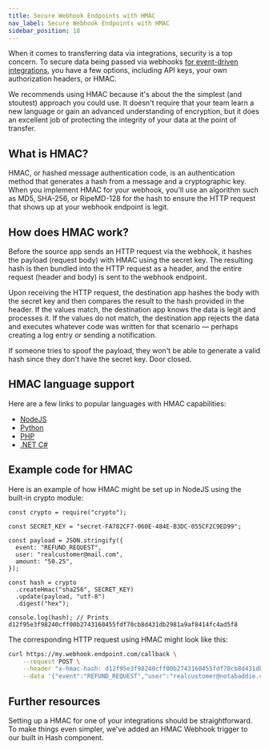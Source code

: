 ```yaml
---
title: Secure Webhook Endpoints with HMAC
nav_label: Secure Webhook Endpoints with HMAC
sidebar_position: 18
---
```


When it comes to transferring data via integrations, security is a top concern. To secure data being passed via webhooks [for event-driven integrations](/docs/composer/builder/best-practices/common-integration-patterns#event-driven-integrations), you have a few options, including API keys, your own authorization headers, or HMAC. 

We recommends using HMAC because it's about the the simplest (and stoutest) approach you could use. It doesn't require that your team learn a new language or gain an advanced understanding of encryption, but it does an excellent job of protecting the integrity of your data at the point of transfer.

## What is HMAC?

HMAC, or hashed message authentication code, is an authentication method that generates a hash from a message and a cryptographic key. When you implement HMAC for your webhook, you'll use an algorithm such as MD5, SHA-256, or RipeMD-128 for the hash to ensure the HTTP request that shows up at your webhook endpoint is legit.

## How does HMAC work?

Before the source app sends an HTTP request via the webhook, it hashes the payload (request body) with HMAC using the secret key. The resulting hash is then bundled into the HTTP request as a header, and the entire request (header and body) is sent to the webhook endpoint.

Upon receiving the HTTP request, the destination app hashes the body with the secret key and then compares the result to the hash provided in the header. If the values match, the destination app knows the data is legit and processes it. If the values do not match, the destination app rejects the data and executes whatever code was written for that scenario — perhaps creating a log entry or sending a notification.

If someone tries to spoof the payload, they won't be able to generate a valid hash since they don't have the secret key. Door closed.

## HMAC language support

Here are a few links to popular languages with HMAC capabilities:

- [NodeJS](https://nodejs.org/api/crypto.html)
- [Python](https://docs.python.org/3/library/hmac.html)
- [PHP](https://www.php.net/manual/en/function.hash-hmac.php)
- [.NET C#](https://docs.microsoft.com/en-us/dotnet/api/system.security.cryptography.hmac?view=net-6.0)

## Example code for HMAC

Here is an example of how HMAC might be set up in NodeJS using the built-in crypto module:

```tsx
const crypto = require("crypto");

const SECRET_KEY = "secret-FA782CF7-060E-484E-B3DC-055CF2C9ED99";

const payload = JSON.stringify({
  event: "REFUND_REQUEST",
  user: "realcustomer@mail.com",
  amount: "50.25",
});

const hash = crypto
  .createHmac("sha256", SECRET_KEY)
  .update(payload, "utf-8")
  .digest("hex");

console.log(hash); // Prints d12f95e3f98240cff00b2743160455fdf70cb8d431db2981a9af8414fc4ad5f8
```

The corresponding HTTP request using HMAC might look like this:

```bash
curl https://my.webhook.endpoint.com/callback \
	--request POST \
	--header "x-hmac-hash: d12f95e3f98240cff00b2743160455fdf70cb8d431db2981a9af8414fc4ad5f8" \
	--data '{"event":"REFUND_REQUEST","user":"realcustomer@notabaddie.com","amount":"50.25"}'
```

## Further resources

Setting up a HMAC for one of your integrations should be straightforward. To make things even simpler, we've added an HMAC Webhook trigger to our built in Hash component.
